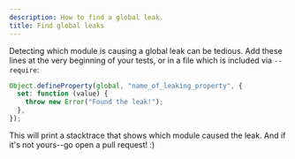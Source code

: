 ```yaml
---
description: How to find a global leak.
title: Find global leaks
---
```


Detecting which module is causing a global leak can be tedious. Add these lines at the very beginning of your tests, or in a file which is included via `--require`:

```javascript
Object.defineProperty(global, "name_of_leaking_property", {
  set: function (value) {
    throw new Error("Found the leak!");
  },
});
```

This will print a stacktrace that shows which module caused the leak. And if it's not yours--go open a pull request! :)
